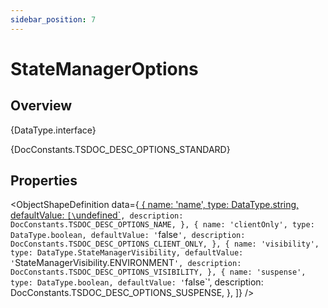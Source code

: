 ```yaml
---
sidebar_position: 7
---
```



# StateManagerOptions

## Overview

<TypeDisplay>{DataType.interface}</TypeDisplay>

<MarkdownWrapper>{DocConstants.TSDOC_DESC_OPTIONS_STANDARD}</MarkdownWrapper>

## Properties

<ObjectShapeDefinition
  data={[
    {
      name: 'name',
      type: DataType.string,
      defaultValue: `[\`undefined\`](${DocConstants.TYPE_REFERENCE_URL_UNDEFINED})`,
      description: DocConstants.TSDOC_DESC_OPTIONS_NAME,
    },
    {
      name: 'clientOnly',
      type: DataType.boolean,
      defaultValue: '`false`',
      description: DocConstants.TSDOC_DESC_OPTIONS_CLIENT_ONLY,
    },
    {
      name: 'visibility',
      type: DataType.StateManagerVisibility,
      defaultValue: '`StateManagerVisibility.ENVIRONMENT`',
      description: DocConstants.TSDOC_DESC_OPTIONS_VISIBILITY,
    },
    {
      name: 'suspense',
      type: DataType.boolean,
      defaultValue: '`false`',
      description: DocConstants.TSDOC_DESC_OPTIONS_SUSPENSE,
    },
  ]} 
/>
